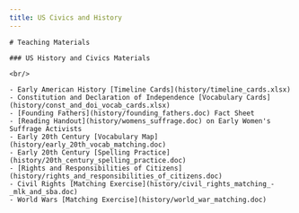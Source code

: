```yaml
---
title: US Civics and History
---
```


<BaseLayout title={frontmatter.title} current="/us-civics-and-history">
<MainLogo/>

    # Teaching Materials

    ### US History and Civics Materials

    <br/>

    - Early American History [Timeline Cards](history/timeline_cards.xlsx)
    - Constitution and Declaration of Independence [Vocabulary Cards](history/const_and_doi_vocab_cards.xlsx)
    - [Founding Fathers](history/founding_fathers.doc) Fact Sheet
    - [Reading Handout](history/womens_suffrage.doc) on Early Women's Suffrage Activists
    - Early 20th Century [Vocabulary Map](history/early_20th_vocab_matching.doc)
    - Early 20th Century [Spelling Practice](history/20th_century_spelling_practice.doc)
    - [Rights and Responsibilities of Citizens](history/rights_and_responsibilities_of_citizens.doc)
    - Civil Rights [Matching Exercise](history/civil_rights_matching_-_mlk_and_sba.doc)
    - World Wars [Matching Exercise](history/world_war_matching.doc)

</BaseLayout>
